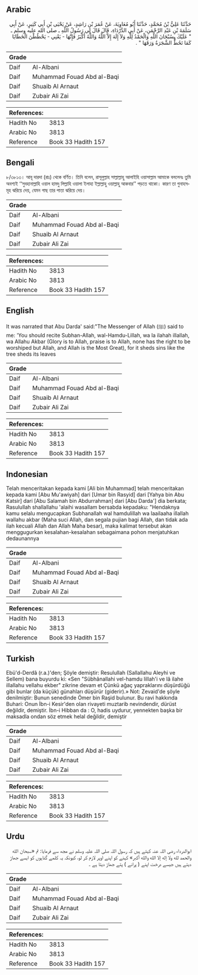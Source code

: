 ## Arabic


<div dir="rtl" lang="ar" style={{fontSize:'larger',backgroundColor:'#f8f9fa',padding:20}}>
حَدَّثَنَا عَلِيُّ بْنُ مُحَمَّدٍ، حَدَّثَنَا أَبُو مُعَاوِيَةَ، عَنْ عُمَرَ بْنِ رَاشِدٍ، عَنْ يَحْيَى بْنِ أَبِي كَثِيرٍ، عَنْ أَبِي سَلَمَةَ بْنِ عَبْدِ الرَّحْمَنِ، عَنْ أَبِي الدَّرْدَاءِ، قَالَ قَالَ لِي رَسُولُ اللَّهِ ـ صلى الله عليه وسلم ـ ‏ "‏ عَلَيْكَ بِسُبْحَانَ اللَّهِ وَالْحَمْدُ لِلَّهِ وَلاَ إِلَهَ إِلاَّ اللَّهُ وَاللَّهُ أَكْبَرُ فَإِنَّهَا - يَعْنِي - يَحْطُطْنَ الْخَطَايَا كَمَا تَحُطُّ الشَّجَرَةُ وَرَقَهَا ‏"‏ ‏.‏
</div>
<div style={{backgroundColor:'#f8f9fa',padding:20, marginBottom: 10}}><table> <thead> <tr> <th>Grade</th> <th></th> </tr> </thead> <tbody> <tr><td>Daif</td><td>Al-Albani</td></tr><tr><td>Daif</td><td>Muhammad Fouad Abd al-Baqi</td></tr><tr><td>Daif</td><td>Shuaib Al Arnaut</td></tr><tr><td>Daif</td><td>Zubair Ali Zai</td></tr></tbody></table><table> <thead> <tr> <th>References:</th> <th></th> </tr> </thead> <tbody><tr><td>Hadith No</td><td>3813</td></tr><tr><td>Arabic No</td><td>3813</td></tr><tr><td>Reference</td><td>Book 33 Hadith 157</td></tr></tbody></table></div>

## Bengali


<div dir="ltr" lang="bn" style={{fontSize:'larger',backgroundColor:'#f8f9fa',padding:20}}>
৮/৩৮১৩। আবূ দারদা (রাঃ) থেকে বর্ণিত। তিনি বলেন, রাসূলুল্লাহ সাল্লাল্লাহু আলাইহি ওয়াসাল্লাম আমাকে বললেনঃ তুমি অবশ্যই ‘‘সুবহানাল্লাহি ওয়াল হামদু লিল্লাহি ওয়ালা ইলাহা ইল্লাল্লাহু ওয়াল্লাহু আকবার’’ পড়তে থাকো। কারণ তা গুনাহসমূহ ঝরিয়ে দেয়, যেমন গাছ তার পাতা ঝরিয়ে দেয়।
</div>
<div style={{backgroundColor:'#f8f9fa',padding:20, marginBottom: 10}}><table> <thead> <tr> <th>Grade</th> <th></th> </tr> </thead> <tbody> <tr><td>Daif</td><td>Al-Albani</td></tr><tr><td>Daif</td><td>Muhammad Fouad Abd al-Baqi</td></tr><tr><td>Daif</td><td>Shuaib Al Arnaut</td></tr><tr><td>Daif</td><td>Zubair Ali Zai</td></tr></tbody></table><table> <thead> <tr> <th>References:</th> <th></th> </tr> </thead> <tbody><tr><td>Hadith No</td><td>3813</td></tr><tr><td>Arabic No</td><td>3813</td></tr><tr><td>Reference</td><td>Book 33 Hadith 157</td></tr></tbody></table></div>

## English


<div dir="ltr" lang="en" style={{fontSize:'larger',backgroundColor:'#f8f9fa',padding:20}}>
It was narrated that Abu Darda' said:"The Messenger of Allah (ﷺ) said to me: 'You should recite Subhan-Allah, wal-Hamdu-Lillah, wa la ilahah illallah, wa Allahu Akbar (Glory is to Allah, praise is to Allah, none has the right to be worshiped but Allah, and Allah is the Most Great), for it sheds sins like the tree sheds its leaves
</div>
<div style={{backgroundColor:'#f8f9fa',padding:20, marginBottom: 10}}><table> <thead> <tr> <th>Grade</th> <th></th> </tr> </thead> <tbody> <tr><td>Daif</td><td>Al-Albani</td></tr><tr><td>Daif</td><td>Muhammad Fouad Abd al-Baqi</td></tr><tr><td>Daif</td><td>Shuaib Al Arnaut</td></tr><tr><td>Daif</td><td>Zubair Ali Zai</td></tr></tbody></table><table> <thead> <tr> <th>References:</th> <th></th> </tr> </thead> <tbody><tr><td>Hadith No</td><td>3813</td></tr><tr><td>Arabic No</td><td>3813</td></tr><tr><td>Reference</td><td>Book 33 Hadith 157</td></tr></tbody></table></div>

## Indonesian


<div dir="ltr" lang="id" style={{fontSize:'larger',backgroundColor:'#f8f9fa',padding:20}}>
Telah menceritakan kepada kami [Ali bin Muhammad] telah menceritakan kepada kami [Abu Mu'awiyah] dari [Umar bin Rasyid] dari [Yahya bin Abu Katsir] dari [Abu Salamah bin Abdurrahman] dari [Abu Darda'] dia berkata; Rasulullah shallallahu 'alaihi wasallam bersabda kepadaku: "Hendaknya kamu selalu mengucapkan Subhanallah wal hamdulillah wa laailaaha illallah wallahu akbar (Maha suci Allah, dan segala pujian bagi Allah, dan tidak ada ilah kecuali Allah dan Allah Maha besar), maka kalimat tersebut akan menggugurkan kesalahan-kesalahan sebagaimana pohon menjatuhkan dedaunannya
</div>
<div style={{backgroundColor:'#f8f9fa',padding:20, marginBottom: 10}}><table> <thead> <tr> <th>Grade</th> <th></th> </tr> </thead> <tbody> <tr><td>Daif</td><td>Al-Albani</td></tr><tr><td>Daif</td><td>Muhammad Fouad Abd al-Baqi</td></tr><tr><td>Daif</td><td>Shuaib Al Arnaut</td></tr><tr><td>Daif</td><td>Zubair Ali Zai</td></tr></tbody></table><table> <thead> <tr> <th>References:</th> <th></th> </tr> </thead> <tbody><tr><td>Hadith No</td><td>3813</td></tr><tr><td>Arabic No</td><td>3813</td></tr><tr><td>Reference</td><td>Book 33 Hadith 157</td></tr></tbody></table></div>

## Turkish


<div dir="ltr" lang="tr" style={{fontSize:'larger',backgroundColor:'#f8f9fa',padding:20}}>
Ebü'd-Derdâ (r.a.)'den; Şöyle demiştir: Resulullah (Sallallahu Aleyhi ve Sellem) bana buyurdu ki: «Sen "Sübhânallahi vel-hamdu lillah'i ve lâ ilahe illallahu vellahu ekber" zikrine devam et Çünkü ağaç yapraklarını düşürdüğü gibi bunlar (da küçük) günahları düşürür (giderir).» Not: Zevaid'de şöyle denilmiştir: Bunun senedinde Ömer bin Raşid bulunur. Bu ravi hakkında Buhari: Onun İbn-i Kesir'den olan rivayeti muztarib nevindendir, dürüst değildir, demiştir. İbn-i Hibban da : O, hadis uydurur, yennekten başka bir maksadla ondan söz etmek helal değildir, demiştir
</div>
<div style={{backgroundColor:'#f8f9fa',padding:20, marginBottom: 10}}><table> <thead> <tr> <th>Grade</th> <th></th> </tr> </thead> <tbody> <tr><td>Daif</td><td>Al-Albani</td></tr><tr><td>Daif</td><td>Muhammad Fouad Abd al-Baqi</td></tr><tr><td>Daif</td><td>Shuaib Al Arnaut</td></tr><tr><td>Daif</td><td>Zubair Ali Zai</td></tr></tbody></table><table> <thead> <tr> <th>References:</th> <th></th> </tr> </thead> <tbody><tr><td>Hadith No</td><td>3813</td></tr><tr><td>Arabic No</td><td>3813</td></tr><tr><td>Reference</td><td>Book 33 Hadith 157</td></tr></tbody></table></div>

## Urdu


<div dir="rtl" lang="ur" style={{fontSize:'larger',backgroundColor:'#f8f9fa',padding:20}}>
ابوالدرداء رضی اللہ عنہ کہتے ہیں کہ رسول اللہ صلی اللہ علیہ وسلم نے مجھ سے فرمایا: تم «سبحان الله والحمد لله ولا إله إلا الله والله أكبر» کہنے کو اپنے اوپر لازم کر لو، کیونکہ یہ کلمے گناہوں کو ایسے جھاڑ دیتے ہیں جیسے درخت اپنے ( پرانے ) پتے جھاڑ دیتا ہے ۔
</div>
<div style={{backgroundColor:'#f8f9fa',padding:20, marginBottom: 10}}><table> <thead> <tr> <th>Grade</th> <th></th> </tr> </thead> <tbody> <tr><td>Daif</td><td>Al-Albani</td></tr><tr><td>Daif</td><td>Muhammad Fouad Abd al-Baqi</td></tr><tr><td>Daif</td><td>Shuaib Al Arnaut</td></tr><tr><td>Daif</td><td>Zubair Ali Zai</td></tr></tbody></table><table> <thead> <tr> <th>References:</th> <th></th> </tr> </thead> <tbody><tr><td>Hadith No</td><td>3813</td></tr><tr><td>Arabic No</td><td>3813</td></tr><tr><td>Reference</td><td>Book 33 Hadith 157</td></tr></tbody></table></div>